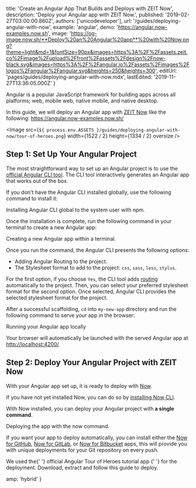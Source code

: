 
  title: 'Create an Angular App That Builds and Deploys with ZEIT Now',
  description: 'Deploy your Angular app with ZEIT Now.',
  published: '2019-02-27T03:00:00.860Z',
  authors: ['unicodeveloper'],
  url: '/guides/deploying-angular-with-now',
  example: 'angular',
  demo: 'https://angular.now-examples.now.sh',
  image:
    'https://og-image.now.sh/**Deploy%20an%20Angular%20app**%20with%20Now.png?theme=light&md=1&fontSize=90px&images=https%3A%2F%2Fassets.zeit.co%2Fimage%2Fupload%2Ffront%2Fassets%2Fdesign%2Fnow-black.svg&images=https%3A%2F%2Fangular.io%2Fassets%2Fimages%2Flogos%2Fangular%2Fangular.svg&heights=250&heights=300',
  editUrl: 'pages/guides/deploying-angular-with-now.mdx',
  lastEdited: '2019-11-27T13:36:05.000Z'
}

Angular is a popular JavaScript framework for building apps across all platforms; web, mobile web, native mobile, and native desktop.

In this guide, we will deploy an Angular app with [ZEIT Now](/docs/v2) like the following: <https://angular.now-examples.now.sh/>

<Image
  src={`${
    process.env.ASSETS
  }/guides/deploying-angular-with-now/tour-of-heroes.png`}
  width={1522 / 2}
  height={1334 / 2}
  oversize
/>

## Step 1: Set Up Your Angular Project

The most straightforward way to set up an Angular project is to use the [official Angular CLI tool](https://angular.io/cli). The CLI tool interactively generates an Angular app that works out of the box.

If you don't have the Angular CLI installed globally, use the following command to install it:

<Snippet dark text="npm i -g @angular/cli" />
<Caption>Installing Angular CLI global to the system user with <Link href="https://www.npmjs.com/package/@angular/cli">npm</Link>.</Caption>

Once the installation is complete, run the following command in your terminal to create a new Angular app:

<Snippet dark text="ng new my-new-app" />
<Caption>Creating a new Angular app within a terminal.</Caption>

Once you run the command, the Angular CLI presents the following options:

- Adding Angular Routing to the project.
- The Stylesheet format to add to the project: `css`, `sass`, `less`, `stylus`.

For the first option, if you choose `Yes`, the CLI tool adds [routing](https://angular.io/guide/router) automatically to the project. Then, you can select your preferred stylesheet format for the second option. Once selected, Angular CLI provides the selected stylesheet format for the project.

After a successful scaffolding, `cd` into `my-new-app` directory and run the following command to serve your app in the browser:

<Snippet dark text="ng serve --open" />
<Caption>Running your Angular app locally</Caption>

Your browser will automatically be launched with the served Angular app at <http://localhost:4200/>

## Step 2: Deploy Your Angular Project with ZEIT Now

With your Angular app set up, it is ready to deploy with [Now](/docs/v2).

If you have not yet installed Now, you can do so by [installing Now CLI](/download).

With Now installed, you can deploy your Angular project with **a single command**.

<Snippet dark text="now" />

<Caption>
  Deploying the app with the <InlineCode>now</InlineCode> command.
</Caption>

If you want your app to deploy automatically, you can install either the [Now for GitHub](/docs/v2/more/now-for-github), [Now for GitLab](/docs/v2/more/now-for-gitlab), or [Now for Bitbucket](/docs/v2/more/now-for-bitbucket) apps, this will provide you with unique deployments for your Git repository on every push.

<Note>
  We used the{' '}
  <Link href="https://angular.io/generated/zips/toh-pt6/toh-pt6.zip">
    official Angular Tour of Heroes tutorial app
  </Link>{' '}
  for the deployment. Download, extract and follow this guide to deploy.
</Note>


  amp: 'hybrid'
}
